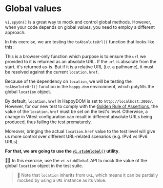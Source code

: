 # Global values

`vi.spyOn()` is a great way to mock and control global methods. However, when your code depends on global _values_, you need to employ a different approach.

In this exercise, we are testing the `toAbsoluteUrl()` function that looks like this:

<CodeFile file="to-absolute-url.ts" />

This is a browser-only function which purpose is to ensure the `url` we provided to it is returned as an absolute URL. If the `url` is absolute from the start, it's returned as-is. But if it is a relative URL (i.e. a pathname), it must be resolved against the current `location.href`.

Because of the dependency on `location`, we will be testing the `toAbsoluteUrl()` function in the `happy-dom` environment, which polyfills the global `location` object.

<CodeFile file="vitest.config.ts" highlight="6" />

By default, `location.href` in HappyDOM is set to `http://localhost:3000/`. However, for our new test to comply with the [Golden Rule of Assertions](https://www.epicweb.dev/the-golden-rule-of-assertions), the value of the `location.href` must be set on the test's level. Otherwise, a change in Vitest configuration can result in different absolute URLs being produced, thus failing the test prematurely.

Moreover, bringing the actual `location.href` value to the test level will give us more control over different URL-related scenarios (e.g. IPv4 vs IPv6 URLs).

**For that, we are going to use the [`vi.stubGlobal()`](https://vitest.dev/api/vi.html#vi-stubglobal) utility**.

👨‍💼 In this exercise, use the `vi.stubGlobal` API to mock the value of the global `location` object in the <InlineFile file="to-absolute-url.test.ts" /> test suite.

> 🦉 Note that `location` inherits from `URL`, which means it can be partially mocked by using a `URL` instance as its value.
